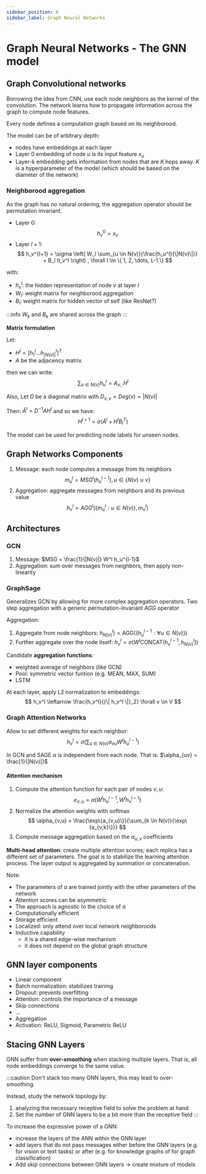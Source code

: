 ```yaml
---
sidebar_position: 6
sidebar_label: Graph Neural Networks
---
```


# Graph Neural Networks - The GNN model

## Graph Convolutional networks

Borrowing the idea from CNN, use each node neighbors as the kernel of the convolution. The network learns how to propagate information across the graph to compute node features.

Every node defines a computation graph based on its neighborood.

The model can be of arbitrary depth:
- nodes have embeddings at each layer
- Layer 0 embedding of node $u$ is its input feature $x_u$
- Layer-k embedding gets information from nodes that are $K$ hops away. $K$ is a hyperparameter of the model (which should be based on the diameter of the network)

### Neighborood aggregation

As the graph has no natural ordering, the aggregation operator should be permutation invariant.

- Layer $0$: 
$$
h_v^0 = x_v
$$
- Layer $l+1$:
$$
h_v^{l+1} = \sigma \left( 
  W_l \sum_{u \in N(v)}{\frac{h_u^l}{\|N(v)\|}} +
  B_l h_v^l
  \right)   
  , \forall l \in \{ 1, 2, \dots, L-1 \}
$$

with:
- $h_v^l$: the hidden representation of node $v$ at layer $l$
- $W_l$: weight matrix for neighborood aggregation
- $B_l$: weight matrix for hidden vector of self (like ResNet?)

:::info
$W_k$ and $B_k$ are shared across the graph
:::

**Matrix formulation**

Let:
- $H^l = [h_1^l \dots h_{|N(v)|}^l]^T$
- $A$ be the adjacency matrix

then we can write:
$$
\sum_{u \in N(v)}{h_u^l} = A_{v, :} H^l
$$

Also, Let $D$ be a diagonal matrix with $D_{v,v} = Deg(v) = |N(v)|$

Then: $\widetilde{A}^l = D^{-1} A H^l$ and so we have:
$$
H^{l+1} = \sigma \left( 
  \widetilde{A}^l + H^l B_l^T
  \right)
$$

The model can be used for predicting node labels for unseen nodes.

## Graph Networks Components

1. Message: each node computes a message from its neighbors
$$
m_u^l = {MSG}^l\left( h_u^{l-1} \right), u \in \{ N(v) \cup v \}
$$
2. Aggregation: aggregate messages from neighbors and its previous value
$$
h_v^l = {AGG}^l \left(\{ m_u^l : u \in N(v)\}, m_v^l \right)
$$


## Architectures

### GCN

1. Message: $MSG = \frac{1}{|N(v)|} W^l h_u^{l-1}$
2. Aggregation: sum over messages from neighbors, then apply non-linearity

### GraphSage

Generalizes GCN by allowing for more complex aggregation operators. Two step aggregation with a generic permutation-invariant $AGG$ operator

Aggregation: 
1. Aggregate from node neighbors: 
$h^l_{N(v)} ) = 
  \text{AGG}\left(
    \{ h_u^{l-1} : \forall u \in N(v) \}
  \right)$
2. Further aggregate over the node itself:
$h_v^l = 
  \sigma \left( W^l 
    \text{CONCAT} (h_v^{l-1}, h_{N(v)}^l)
  \right)$

Candidate **aggregation functions**:
- weighted average of neighbors (like GCN)
- Pool: symmetric vector funtion (e.g. MEAN, MAX, SUM)
- LSTM

At each layer, apply L2 normalization to embeddings:
$$
h_v^l \leftarrow \frac{h_v^l}{{\| h_v^l \|}_2} \forall v \in V
$$

### Graph Attention Networks

Allow to set different weights for each neighbor:
$$
h_v^l = \sigma \left( 
  \sum_{u \in N(v)}{
    \alpha_{vu} W^l h_u^{l-1}
    }
  \right)
$$

In GCN and SAGE $\alpha$ is independent from each node. That is: 
$\alpha_{uv} = \frac{1}{|N(v)|}$

#### Attention mechanism

1. Compute the attention function for each pair of nodes $v,u$:
$$
e_{v,u} = a \left( 
  W^l h^{l-1}_u, W^l h_v^{l-1}
\right)
$$
2. Normalize the attention weights with softmax
$$
\alpha_{v,u} = \frac{\exp\{a_{v,u}\}}{\sum_{k \in N(v)}{\exp\{a_{v,k}\}}}
$$
3. Compute message aggregation based on the $\alpha_{u,v}$ coefficients

**Multi-head attention**: create multiple attention scores; each replica has a different set of parameters. The goal is to stabilize the learning attention process. The layer output is aggregated by summation or concatenation.

Note:
- The parameters of $a$ are trained jointly with the other parameters of the network
- Attention scores can be asymmetric
- The approach is agnostic to the choice of $a$
- Computationally efficient
- Storage efficient
- Localized: only attend over local network neighboroods
- Inductive capability
    - it is a shared edge-wise mechanism
    - it does not depend on the global graph structure

## GNN layer components

- Linear component
- Batch normalization: stabilizes training
- Dropout: prevents overfitting
- Attention: controls the importance of a message
- Skip connections
- ...
- Aggregation
- Activation: ReLU, Sigmoid, Parametric ReLU


## Stacing GNN Layers

GNN suffer from **over-smoothing** when stacking multiple layers. That is, all node embeddings converge to the same value.

:::caution
Don't stack too many GNN layers, this may lead to over-smoothing. 

Instead, study the network topology by:
1. analyzing the necessary receptive field to solve the problem at hand
2. Set the number of GNN layers to be a bit more than the receptive field
:::

To increase the expressive power of a GNN:
- increase the layers of the ANN within the GNN layer
- add layers that do not pass messages either before the GNN layers (e.g. for vision or text tasks) or after (e.g. for knowledge graphs of for graph classification)
- Add skip connections between GNN layers $\rightarrow$ create mixture of models
